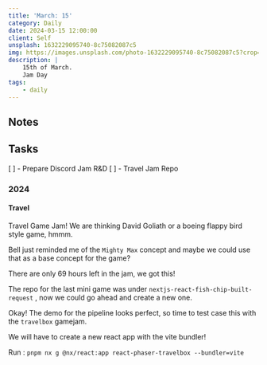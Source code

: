 ```yaml
---
title: 'March: 15'
category: Daily
date: 2024-03-15 12:00:00
client: Self
unsplash: 1632229095740-8c75082087c5
img: https://images.unsplash.com/photo-1632229095740-8c75082087c5?crop=entropy&cs=srgb&fm=jpg&ixid=MnwzNjM5Nzd8MHwxfHJhbmRvbXx8fHx8fHx8fDE2ODE3NDg2ODY&ixlib=rb-4.0.3&q=85
description: |
    15th of March.
    Jam Day
tags:
    - daily
---
```



<MDXJS>

## Notes

</MDXJS>

<MDXJS>

## Tasks

[ ] - Prepare Discord Jam R&D
[ ] - Travel Jam Repo

</MDXJS>


<MDXJS>

### 2024

<MDXJS>

#### Travel

Travel Game Jam!
We are thinking David Goliath or a boeing flappy bird style game, hmmm.

Bell just reminded me of the `Mighty Max` concept and maybe we could use that as a base concept for the game?

There are only 69 hours left in the jam, we got this!

The repo for the last mini game was under `nextjs-react-fish-chip-built-request` , now we could go ahead and create a new one.

Okay! The demo for the pipeline looks perfect, so time to test case this with the `travelbox` gamejam.

We will have to create a new react app with the vite bundler!

Run : `pnpm nx g @nx/react:app react-phaser-travelbox --bundler=vite`



</MDXJS>

</MDXJS>